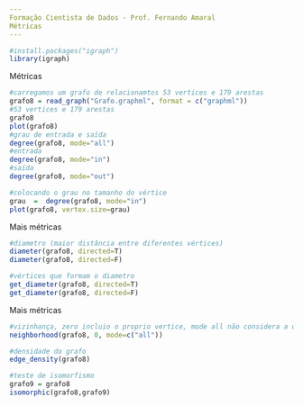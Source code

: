 ```yaml
---
Formação Cientista de Dados - Prof. Fernando Amaral
Métricas
---
```


```r
#install.packages("igraph")
library(igraph)
```
Métricas
```r
#carregamos um grafo de relacionamtos 53 vertices e 179 arestas
grafo8 = read_graph("Grafo.graphml", format = c("graphml"))
#53 vertices e 179 arestas
grafo8
plot(grafo8)
#grau de entrada e saída 
degree(grafo8, mode="all")
#entrada
degree(grafo8, mode="in")	
#saída
degree(grafo8, mode="out")

#colocando o grau no tamanho do vértice
grau  =  degree(grafo8, mode="in")	
plot(grafo8, vertex.size=grau)
```
Mais métricas
```r
#diametro (maior distância entre diferentes vértices)
diameter(grafo8, directed=T)
diameter(grafo8, directed=F)

#vértices que formam o diametro
get_diameter(grafo8, directed=T)
get_diameter(grafo8, directed=F)
```
Mais métricas
```r
#vizinhança, zero incluio o proprio vertice, mode all não considera a direção
neighborhood(grafo8, 0, mode=c("all"))

#densidade do grafo
edge_density(grafo8)

#teste de isomorfismo
grafo9 = grafo8
isomorphic(grafo8,grafo9)
```

